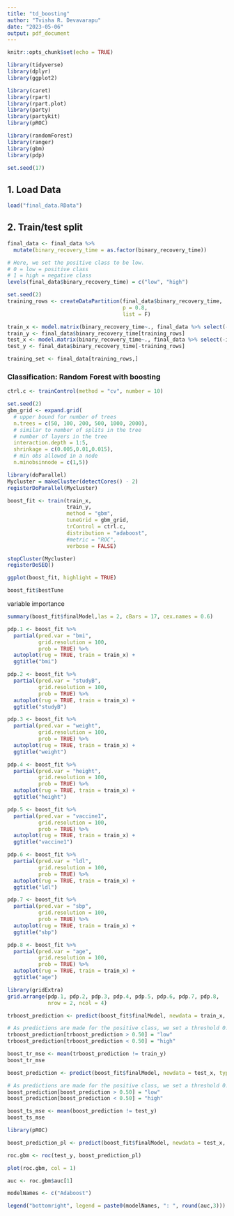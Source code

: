 ```yaml
---
title: "td_boosting"
author: "Tvisha R. Devavarapu"
date: "2023-05-06"
output: pdf_document
---
```


```r
knitr::opts_chunk$set(echo = TRUE)
```

```r
library(tidyverse)
library(dplyr)
library(ggplot2)

library(caret)
library(rpart)
library(rpart.plot)
library(party)
library(partykit)
library(pROC)

library(randomForest)
library(ranger)
library(gbm)
library(pdp)

set.seed(17)
```

## 1. Load Data
```r
load("final_data.RData")
```

## 2. Train/test split
```r

final_data <- final_data %>% 
  mutate(binary_recovery_time = as.factor(binary_recovery_time))

# Here, we set the positive class to be low. 
# 0 = low = positive class
# 1 = high = negative class
levels(final_data$binary_recovery_time) = c("low", "high")

set.seed(2)
training_rows <- createDataPartition(final_data$binary_recovery_time,
                                     p = 0.8,
                                     list = F)
```

```r
train_x <- model.matrix(binary_recovery_time~., final_data %>% select(-id, -recovery_time))[training_rows,-1]
train_y <- final_data$binary_recovery_time[training_rows]
test_x <- model.matrix(binary_recovery_time~., final_data %>% select(-id, -recovery_time))[-training_rows,-1]
test_y <- final_data$binary_recovery_time[-training_rows]
```

```r
training_set <- final_data[training_rows,]
```

### Classification: Random Forest with boosting
```r
ctrl.c <- trainControl(method = "cv", number = 10)

set.seed(2)
gbm_grid <- expand.grid(
  # upper bound for number of trees
  n.trees = c(50, 100, 200, 500, 1000, 2000),
  # similar to number of splits in the tree
  # number of layers in the tree
  interaction.depth = 1:5,
  shrinkage = c(0.005,0.01,0.015),
  # min obs allowed in a node
  n.minobsinnode = c(1,5))

library(doParallel)
Mycluster = makeCluster(detectCores() - 2)
registerDoParallel(Mycluster)

boost_fit <- train(train_x,
                   train_y,
                   method = "gbm",
                   tuneGrid = gbm_grid,
                   trControl = ctrl.c,
                   distribution = "adaboost",
                   #metric = "ROC",
                   verbose = FALSE)

stopCluster(Mycluster)
registerDoSEQ()
```

```r
ggplot(boost_fit, highlight = TRUE)
```

```r
boost_fit$bestTune
```

variable importance 
```r
summary(boost_fit$finalModel,las = 2, cBars = 17, cex.names = 0.6)
```

```r
pdp.1 <- boost_fit %>%
  partial(pred.var = "bmi",
          grid.resolution = 100,
          prob = TRUE) %>%
  autoplot(rug = TRUE, train = train_x) +
  ggtitle("bmi")

pdp.2 <- boost_fit %>%
  partial(pred.var = "studyB",
          grid.resolution = 100,
          prob = TRUE) %>%
  autoplot(rug = TRUE, train = train_x) +
  ggtitle("studyB")

pdp.3 <- boost_fit %>%
  partial(pred.var = "weight",
          grid.resolution = 100,
          prob = TRUE) %>%
  autoplot(rug = TRUE, train = train_x) +
  ggtitle("weight")

pdp.4 <- boost_fit %>%
  partial(pred.var = "height",
          grid.resolution = 100,
          prob = TRUE) %>%
  autoplot(rug = TRUE, train = train_x) +
  ggtitle("height")

pdp.5 <- boost_fit %>%
  partial(pred.var = "vaccine1",
          grid.resolution = 100,
          prob = TRUE) %>%
  autoplot(rug = TRUE, train = train_x) +
  ggtitle("vaccine1")

pdp.6 <- boost_fit %>%
  partial(pred.var = "ldl",
          grid.resolution = 100,
          prob = TRUE) %>%
  autoplot(rug = TRUE, train = train_x) +
  ggtitle("ldl")

pdp.7 <- boost_fit %>%
  partial(pred.var = "sbp",
          grid.resolution = 100,
          prob = TRUE) %>%
  autoplot(rug = TRUE, train = train_x) +
  ggtitle("sbp")

pdp.8 <- boost_fit %>%
  partial(pred.var = "age",
          grid.resolution = 100,
          prob = TRUE) %>%
  autoplot(rug = TRUE, train = train_x) +
  ggtitle("age")

library(gridExtra)
grid.arrange(pdp.1, pdp.2, pdp.3, pdp.4, pdp.5, pdp.6, pdp.7, pdp.8, 
             nrow = 2, ncol = 4)
```


```r
trboost_prediction <- predict(boost_fit$finalModel, newdata = train_x, type = "response")

# As predictions are made for the positive class, we set a threshold 0.5 and assign anything above to be "low" (0).
trboost_prediction[trboost_prediction > 0.50] = "low"
trboost_prediction[trboost_prediction < 0.50] = "high"

boost_tr_mse <- mean(trboost_prediction != train_y)
boost_tr_mse
```


```r
boost_prediction <- predict(boost_fit$finalModel, newdata = test_x, type = "response")

# As predictions are made for the positive class, we set a threshold 0.5 and assign anything above to be "low" (0).
boost_prediction[boost_prediction > 0.50] = "low"
boost_prediction[boost_prediction < 0.50] = "high"

boost_ts_mse <- mean(boost_prediction != test_y)
boost_ts_mse
```

```r
library(pROC)

boost_prediction_pl <- predict(boost_fit$finalModel, newdata = test_x, type = "response")

roc.gbm <- roc(test_y, boost_prediction_pl)

plot(roc.gbm, col = 1)

auc <- roc.gbm$auc[1]

modelNames <- c("Adaboost")

legend("bottomright", legend = paste0(modelNames, ": ", round(auc,3)))
```


















